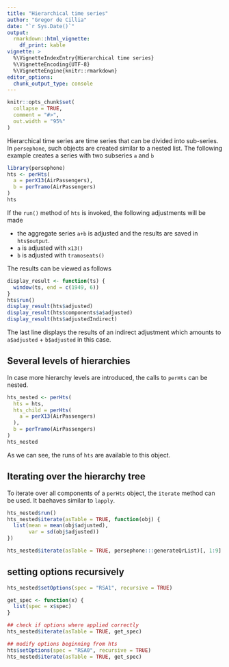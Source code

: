 ```yaml
---
title: "Hierarchical time series"
author: "Gregor de Cillia"
date: "`r Sys.Date()`"
output:
  rmarkdown::html_vignette:
    df_print: kable
vignette: >
  %\VignetteIndexEntry{Hierarchical time series}
  %\VignetteEncoding{UTF-8}
  %\VignetteEngine{knitr::rmarkdown}
editor_options: 
  chunk_output_type: console
---
```


```r
knitr::opts_chunk$set(
  collapse = TRUE,
  comment = "#>",
  out.width = "95%"
)
```

Hierarchical time series are time series that can be divided into sub-series.
In `persephone`, such objects are created similar to a nested list. The
following example creates a series with two subseries `a` and `b`

```r
library(persephone)
hts <- perHts(
  a = perX13(AirPassengers),
  b = perTramo(AirPassengers)
)
hts
```

If the `run()` method of `hts` is invoked, the following adjustments will be
made

* the aggregate series `a+b` is adjusted and the results are saved in
  `hts$output`.
* `a` is adjusted with `x13()`
* `b` is adjusted with `tramoseats()`

The results can be viewed as follows

```r
display_result <- function(ts) {
  window(ts, end = c(1949, 6))
}
hts$run()
display_result(hts$adjusted)
display_result(hts$components$a$adjusted)
display_result(hts$adjustedIndirect)
```

The last line displays the results of an indirect adjustment which amounts to
`a$adjusted` + `b$adjusted` in this case.

## Several levels of hierarchies

In case more hierarchy levels are introduced, the calls to `perHts` can be
nested.

```r
hts_nested <- perHts(
  hts = hts,
  hts_child = perHts(
    a = perX13(AirPassengers)
  ),
  b = perTramo(AirPassengers)
)
hts_nested
```

As we can see, the runs of `hts` are available to this object.

## Iterating over the hierarchy tree

To iterate over all components of a `perHts` object, the `iterate` method
can be used. It baehaves similar to `lapply`.

```r
hts_nested$run()
hts_nested$iterate(asTable = TRUE, function(obj) {
  list(mean = mean(obj$adjusted),
       var = sd(obj$adjusted))
})
```

```r
hts_nested$iterate(asTable = TRUE, persephone:::generateQrList)[, 1:9]
```

## setting options recursively

```r
hts_nested$setOptions(spec = "RSA1", recursive = TRUE)

get_spec <- function(x) {
  list(spec = x$spec)
}

## check if options where applied correctly
hts_nested$iterate(asTable = TRUE, get_spec)

## modify options beginning from hts
hts$setOptions(spec = "RSA0", recursive = TRUE)
hts_nested$iterate(asTable = TRUE, get_spec)

```

